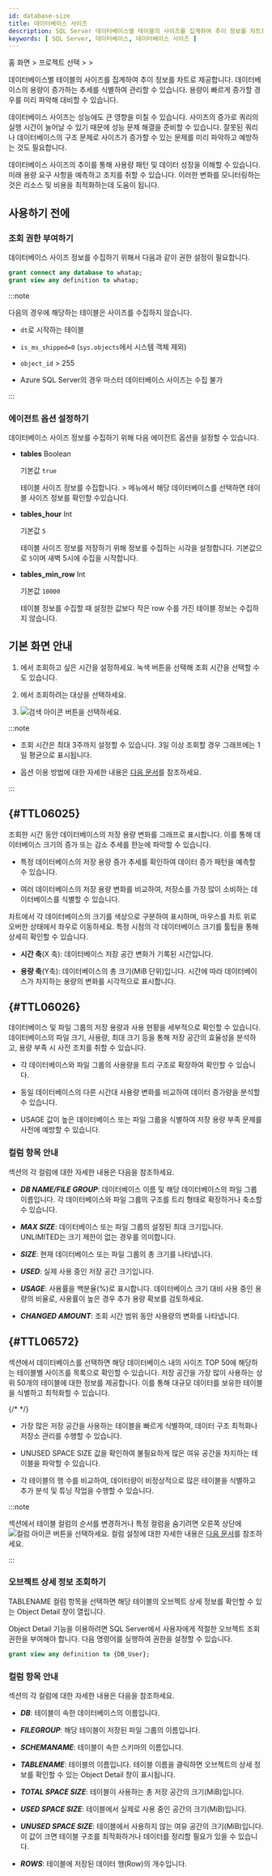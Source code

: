 ```yaml
---
id: database-size
title: 데이터베이스 사이즈
description: SQL Server 데이터베이스별 테이블의 사이즈를 집계하여 추이 정보를 차트로 제공합니다.
keywords: [ SQL Server, 데이터베이스, 데이터베이스 사이즈 ]
---
```


홈 화면 &gt; 프로젝트 선택 &gt; <Cmdname sid="side_reportStat" className="uitext" /> &gt; <Cmdname sid="side_dbSize" className="uitext" />

데이터베이스별 테이블의 사이즈를 집계하여 추이 정보를 차트로 제공합니다. 데이터베이스의 용량이 증가하는 추세를 식별하여 관리할 수 있습니다. 용량이 빠르게 증가할 경우를 미리 파악해 대비할 수 있습니다.

데이터베이스 사이즈는 성능에도 큰 영향을 미칠 수 있습니다. 사이즈의 증가로 쿼리의 실행 시간이 늘어날 수 있기 때문에 성능 문제 해결을 준비할 수 있습니다. 잘못된 쿼리나 데이터베이스의 구조 문제로 사이즈가 증가할 수 있는 문제를 미리 파악하고 예방하는 것도 필요합니다.

데이터베이스 사이즈의 추이를 통해 사용량 패턴 및 데이터 성장을 이해할 수 있습니다. 미래 용량 요구 사항을 예측하고 조치를 취할 수 있습니다. 이러한 변화를 모니터링하는 것은 리소스 및 비용을 최적화하는데 도움이 됩니다.

## 사용하기 전에

### 조회 권한 부여하기

데이터베이스 사이즈 정보를 수집하기 위해서 다음과 같이 권한 설정이 필요합니다.

```sql
grant connect any database to whatap;
grant view any definition to whatap;
```

:::note

다음의 경우에 해당하는 테이블은 사이즈를 수집하지 않습니다.

- `dt`로 시작하는 테이블

- `is_ms_shipped=0` (`sys.objects`에서 시스템 객체 제외)

- `object_id` \> 255

- Azure SQL Server의 경우 마스터 데이터베이스 사이즈는 수집 불가

:::

### 에이전트 옵션 설정하기

데이터베이스 사이즈 정보를 수집하기 위해 다음 에이전트 옵션을 설정할 수 있습니다.

* **tables** <span class='type'>Boolean</span>

  기본값 `true`

  테이블 사이즈 정보를 수집합니다. <Cmdname sid="side_reportStat" className="uitext" /> &gt; <Cmdname sid="side_dbSize" className="uitext" /> 메뉴에서 해당 데이터베이스를 선택하면 테이블 사이즈 정보를 확인할 수있습니다.

* **tables_hour** <span class='type'>Int</span>

  기본값 `5`

  테이블 사이즈 정보를 저장하기 위해 정보를 수집하는 시각을 설정합니다. 기본값으로 `5`이며 새벽 5시에 수집을 시작합니다.

* **tables_min_row** <span class='type'>Int</span>

  기본값 `10000`

  테이블 정보를 수집할 때 설정한 값보다 작은 row 수를 가진 테이블 정보는 수집하지 않습니다.

## 기본 화면 안내

<ImgLang img='db-database-size-mssql.png' desc='Database size'/>

1. <Cmdname sid="time" className="uitext" />에서 조회하고 싶은 시간을 설정하세요. 녹색 버튼을 선택해 조회 시간을 선택할 수도 있습니다.

1. <Cmdname sid="instance" className="uitext" />에서 조회하려는 대상을 선택하세요.

1. ![검색 아이콘](/img/ico-btn-search.png) 버튼을 선택하세요.

:::note

* 조회 시간은 최대 3주까지 설정할 수 있습니다. 3일 이상 조회할 경우 그래프에는 1일 평균으로 표시됩니다.

* <Cmdname sid="time" className="uitext" /> 옵션 이용 방법에 대한 자세한 내용은 [다음 문서](usage-ui#timeselector)를 참조하세요.

:::

## <Cmdname sid="TTL06025" /> {#TTL06025}

조회한 시간 동안 데이터베이스의 저장 용량 변화를 그래프로 표시합니다. 이를 통해 데이터베이스 크기의 증가 또는 감소 추세를 한눈에 파악할 수 있습니다.

* 특정 데이터베이스의 저장 용량 증가 추세를 확인하여 데이터 증가 패턴을 예측할 수 있습니다.

* 여러 데이터베이스의 저장 용량 변화를 비교하여, 저장소를 가장 많이 소비하는 데이터베이스를 식별할 수 있습니다.

<ImgLang img='db-database-size-select-db-mssql.png' desc='Database size'/>

차트에서 각 데이터베이스의 크기를 색상으로 구분하여 표시하며, 마우스를 차트 위로 오버한 상태에서 좌우로 이동하세요. 특정 시점의 각 데이터베이스 크기를 툴팁을 통해 상세히 확인할 수 있습니다.

* **시간 축**(X 축): 데이터베이스 저장 공간 변화가 기록된 시간입니다.

* **용량 축**(Y축): 데이터베이스의 총 크기(MiB 단위)입니다. 시간에 따라 데이터베이스가 차지하는 용량의 변화를 시각적으로 표시합니다.

## <Cmdname sid="TTL06026" /> {#TTL06026}

데이터베이스 및 파일 그룹의 저장 용량과 사용 현황을 세부적으로 확인할 수 있습니다. 데이터베이스의 파일 크기, 사용량, 최대 크기 등을 통해 저장 공간의 효율성을 분석하고, 용량 부족 시 사전 조치를 취할 수 있습니다.

<ImgLang img='db-database-size-details-db-mssql.png' desc='Database size'/>

* 각 데이터베이스와 파일 그룹의 사용량을 트리 구조로 확장하여 확인할 수 있습니다.

* 동일 데이터베이스의 다른 시간대 사용량 변화를 비교하여 데이터 증가량을 분석할 수 있습니다.

* <UI>USAGE</UI> 값이 높은 데이터베이스 또는 파일 그룹을 식별하여 저장 용량 부족 문제를 사전에 예방할 수 있습니다.

### 컬럼 항목 안내

<Cmdname sid="TTL06026" className="uitext" /> 섹션의 각 컬럼에 대한 자세한 내용은 다음을 참조하세요.

* ***DB NAME/FILE GROUP***: 데이터베이스 이름 및 해당 데이터베이스의 파일 그룹 이름입니다. 각 데이터베이스와 파일 그룹의 구조를 트리 형태로 확장하거나 축소할 수 있습니다.

* ***MAX SIZE***: 데이터베이스 또는 파일 그룹의 설정된 최대 크기입니다. <UI>UNLIMITED</UI>는 크기 제한이 없는 경우를 의미합니다.

* ***SIZE***: 현재 데이터베이스 또는 파일 그룹의 총 크기를 나타냅니다.

* ***USED***: 실제 사용 중인 저장 공간 크기입니다.

* ***USAGE***: 사용률을 백분율(%)로 표시합니다. 데이터베이스 크기 대비 사용 중인 용량의 비율로, 사용률이 높은 경우 추가 용량 확보를 검토하세요.

* ***CHANGED AMOUNT***: 조회 시간 범위 동안 사용량의 변화를 나타냅니다.

## <Cmdname sid="TTL06572" /> {#TTL06572}

<Cmdname sid="TTL06026" className="uitext" /> 섹션에서 데이터베이스를 선택하면 해당 데이터베이스 내의 사이즈 TOP 50에 해당하는 테이블별 사이즈를 목록으로 확인할 수 있습니다. 저장 공간을 가장 많이 사용하는 상위 50개의 테이블에 대한 정보를 제공합니다. 이를 통해 대규모 데이터를 보유한 테이블을 식별하고 최적화할 수 있습니다.

{/* <ImgLang img='db-database-size-top50-mssql.png' desc='Database size'/> */}
<ImgLang img="db-database-size-top50.png" desc="Database size" />

* 가장 많은 저장 공간을 사용하는 테이블을 빠르게 식별하여, 데이터 구조 최적화나 저장소 관리를 수행할 수 있습니다.

* <UI>UNUSED SPACE SIZE</UI> 값을 확인하여 불필요하게 많은 여유 공간을 차지하는 테이블을 파악할 수 있습니다.

* 각 테이블의 행 수를 비교하여, 데이터량이 비정상적으로 많은 테이블을 식별하고 추가 분석 및 튜닝 작업을 수행할 수 있습니다.

:::note

<Cmdname sid="TTL06572" className="uitext" /> 섹션에서 테이블 컬럼의 순서를 변경하거나 특정 컬럼을 숨기려면 오른쪽 상단에 ![컬럼 아이콘](/img/ico-column.svg) 버튼을 선택하세요. 컬럼 설정에 대한 자세한 내용은 [다음 문서](instance-monitoring#change-column)를 참조하세요.

:::

### 오브젝트 상세 정보 조회하기

<UI>TABLENAME</UI> 컬럼 항목을 선택하면 해당 테이블의 오브젝트 상세 정보를 확인할 수 있는 <UI>Object Detail</UI> 창이 열립니다.

<UI>Object Detail</UI> 기능을 이용하려면 SQL Server에서 사용자에게 적절한 오브젝트 조회 권한을 부여해야 합니다. 다음 명령어를 실행하여 권한을 설정할 수 있습니다.

```sql
grant view any definition to {DB_User};
```

### 컬럼 항목 안내

<Cmdname sid="TTL06572" className="uitext" /> 섹션의 각 컬럼에 대한 자세한 내용은 다음을 참조하세요.

* ***DB***: 테이블이 속한 데이터베이스의 이름입니다.

* ***FILEGROUP***: 해당 테이블이 저장된 파일 그룹의 이름입니다.

* ***SCHEMANAME***: 테이블이 속한 스키마의 이름입니다.

* ***TABLENAME***: 테이블의 이름입니다. 테이블 이름을 클릭하면 오브젝트의 상세 정보를 확인할 수 있는 <UI>Object Detail</UI> 창이 표시됩니다.

* ***TOTAL SPACE SIZE***: 테이블이 사용하는 총 저장 공간의 크기(MiB)입니다.

* ***USED SPACE SIZE***: 테이블에서 실제로 사용 중인 공간의 크기(MiB)입니다.

* ***UNUSED SPACE SIZE***: 테이블에서 사용하지 않는 여유 공간의 크기(MiB)입니다. 이 값이 크면 테이블 구조를 최적화하거나 데이터를 정리할 필요가 있을 수 있습니다.

* ***ROWS***: 테이블에 저장된 데이터 행(Row)의 개수입니다.